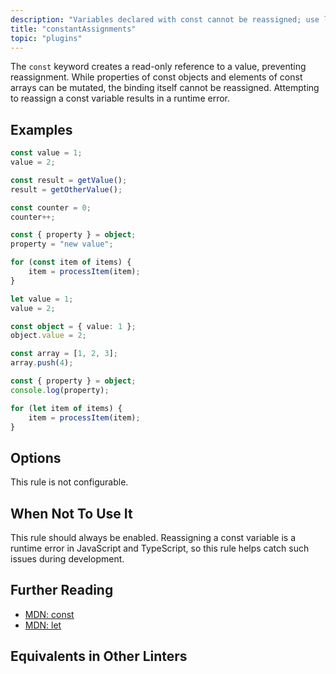 ```yaml
---
description: "Variables declared with const cannot be reassigned; use let or var instead if reassignment is needed."
title: "constantAssignments"
topic: "plugins"
---
```



<RuleSummary plugin="ts" rule="constantAssignments" />

The `const` keyword creates a read-only reference to a value, preventing reassignment.
While properties of const objects and elements of const arrays can be mutated, the binding itself cannot be reassigned.
Attempting to reassign a const variable results in a runtime error.

## Examples

<Tabs>
<TabItem label="❌ Incorrect">

```ts
const value = 1;
value = 2;
```

```ts
const result = getValue();
result = getOtherValue();
```

```ts
const counter = 0;
counter++;
```

```ts
const { property } = object;
property = "new value";
```

```ts
for (const item of items) {
	item = processItem(item);
}
```

</TabItem>
<TabItem label="✅ Correct">

```ts
let value = 1;
value = 2;
```

```ts
const object = { value: 1 };
object.value = 2;
```

```ts
const array = [1, 2, 3];
array.push(4);
```

```ts
const { property } = object;
console.log(property);
```

```ts
for (let item of items) {
	item = processItem(item);
}
```

</TabItem>
</Tabs>

## Options

This rule is not configurable.

## When Not To Use It

This rule should always be enabled.
Reassigning a const variable is a runtime error in JavaScript and TypeScript, so this rule helps catch such issues during development.

## Further Reading

- [MDN: const](https://developer.mozilla.org/en-US/docs/Web/JavaScript/Reference/Statements/const)
- [MDN: let](https://developer.mozilla.org/en-US/docs/Web/JavaScript/Reference/Statements/let)

## Equivalents in Other Linters

<RuleEquivalents pluginId="ts" ruleId="constantAssignments" />
